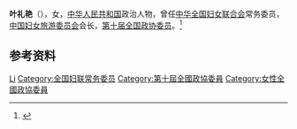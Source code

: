 '''叶礼艳'''（{{bd|？|}}），女，[[中华人民共和国|中华人民共和国]]政治人物，曾任[[中华全国妇女联合会|中华全国妇女联合会]]常务委员，[[中国妇女旅游委员会|中国妇女旅游委员会]]会长，[[第十届全国政协委员|第十届全国政协委员]]。<ref>{{Cite book|title=中华人民共和国职官志|author=何虎生, 李耀东, 向常福主编|publisher=中国社会出版社|year=2003|isbn=9787800883934|location=北京|pages=}}</ref>

== 参考资料 ==
{{reflist}}

{{中国人物小作品}}
{{中华全国妇女联合会第八届执行委员会}}

{{Authority control}}
{{DEFAULTSORT:Ye叶}}
[[Category:葉姓|Li]]
[[Category:全国妇联常务委员|Category:全国妇联常务委员]]
[[Category:第十屆全國政協委員|Category:第十屆全國政協委員]]
[[Category:女性全國政協委員|Category:女性全國政協委員]]